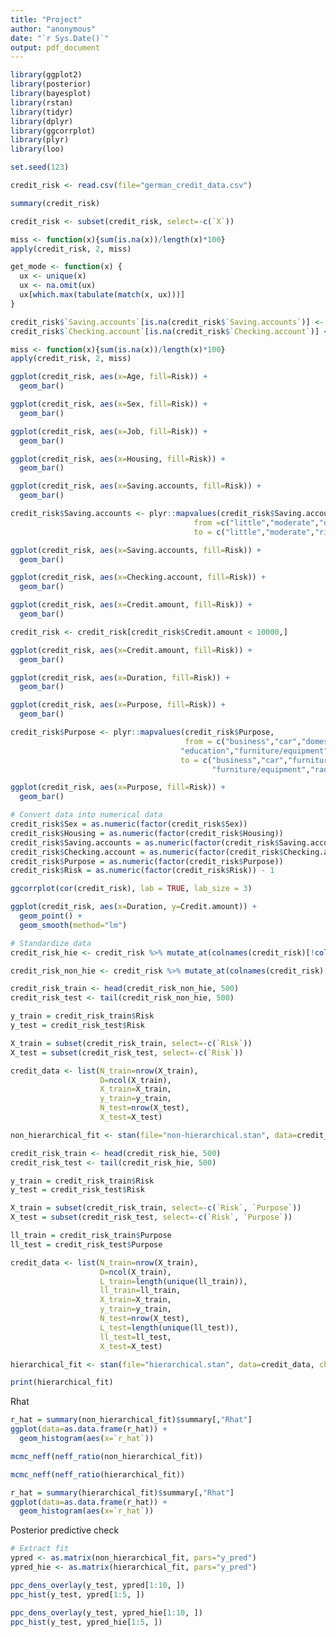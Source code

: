 ```yaml
---
title: "Project"
author: "anonymous"
date: "`r Sys.Date()`"
output: pdf_document
---
```


```r
library(ggplot2)
library(posterior)
library(bayesplot)
library(rstan)
library(tidyr)
library(dplyr)
library(ggcorrplot)
library(plyr)
library(loo)
```

```r
set.seed(123)

credit_risk <- read.csv(file="german_credit_data.csv")

summary(credit_risk)
```

```r
credit_risk <- subset(credit_risk, select=-c(`X`))
```

```r
miss <- function(x){sum(is.na(x))/length(x)*100}
apply(credit_risk, 2, miss)
```



```r
get_mode <- function(x) {
  ux <- unique(x)
  ux <- na.omit(ux)
  ux[which.max(tabulate(match(x, ux)))]
}

credit_risk$`Saving.accounts`[is.na(credit_risk$`Saving.accounts`)] <- get_mode(credit_risk$`Saving.accounts`)
credit_risk$`Checking.account`[is.na(credit_risk$`Checking.account`)] <- get_mode(credit_risk$`Checking.account`)

miss <- function(x){sum(is.na(x))/length(x)*100}
apply(credit_risk, 2, miss)
```

```r
ggplot(credit_risk, aes(x=Age, fill=Risk)) +
  geom_bar()
```
```r
ggplot(credit_risk, aes(x=Sex, fill=Risk)) +
  geom_bar()
```
```r
ggplot(credit_risk, aes(x=Job, fill=Risk)) +
  geom_bar()
```
```r
ggplot(credit_risk, aes(x=Housing, fill=Risk)) +
  geom_bar()
```

```r
ggplot(credit_risk, aes(x=Saving.accounts, fill=Risk)) +
  geom_bar()
```
```r
credit_risk$Saving.accounts <- plyr::mapvalues(credit_risk$Saving.accounts, 
                                         from =c("little","moderate","quite rich","rich"), 
                                         to = c("little","moderate","rich","rich"))
```

```r
ggplot(credit_risk, aes(x=Saving.accounts, fill=Risk)) +
  geom_bar()
```


```r
ggplot(credit_risk, aes(x=Checking.account, fill=Risk)) +
  geom_bar()
```

```r
ggplot(credit_risk, aes(x=Credit.amount, fill=Risk)) +
  geom_bar()
```

```r
credit_risk <- credit_risk[credit_risk$Credit.amount < 10000,]
```

```r
ggplot(credit_risk, aes(x=Credit.amount, fill=Risk)) +
  geom_bar()
```

```r
ggplot(credit_risk, aes(x=Duration, fill=Risk)) +
  geom_bar()
```

```r
ggplot(credit_risk, aes(x=Purpose, fill=Risk)) +
  geom_bar()
```

```r
credit_risk$Purpose <- plyr::mapvalues(credit_risk$Purpose,
                                       from = c("business","car","domestic appliances",
                                      "education","furniture/equipment","radio/TV","repairs","vacation/others"), 
                                      to = c("business","car","furniture/equipment","education",
                                             "furniture/equipment","radio/TV","others","others")) 
```

```r
ggplot(credit_risk, aes(x=Purpose, fill=Risk)) +
  geom_bar()
```

```r
# Convert data into numerical data
credit_risk$Sex = as.numeric(factor(credit_risk$Sex))
credit_risk$Housing = as.numeric(factor(credit_risk$Housing))
credit_risk$Saving.accounts = as.numeric(factor(credit_risk$Saving.accounts))
credit_risk$Checking.account = as.numeric(factor(credit_risk$Checking.account))
credit_risk$Purpose = as.numeric(factor(credit_risk$Purpose))
credit_risk$Risk = as.numeric(factor(credit_risk$Risk)) - 1

ggcorrplot(cor(credit_risk), lab = TRUE, lab_size = 3)
```

```r
ggplot(credit_risk, aes(x=Duration, y=Credit.amount)) +
  geom_point() +
  geom_smooth(method="lm")
```



```r
# Standardize data
credit_risk_hie <- credit_risk %>% mutate_at(colnames(credit_risk)[!colnames(credit_risk) %in% c("Risk", "Purpose")], ~(scale(.) %>% as.vector))

credit_risk_non_hie <- credit_risk %>% mutate_at(colnames(credit_risk)[!colnames(credit_risk) %in% c("Risk")], ~(scale(.) %>% as.vector))
```

```r
credit_risk_train <- head(credit_risk_non_hie, 500)
credit_risk_test <- tail(credit_risk_non_hie, 500)

y_train = credit_risk_train$Risk
y_test = credit_risk_test$Risk

X_train = subset(credit_risk_train, select=-c(`Risk`)) 
X_test = subset(credit_risk_test, select=-c(`Risk`)) 

credit_data <- list(N_train=nrow(X_train), 
                    D=ncol(X_train), 
                    X_train=X_train, 
                    y_train=y_train,
                    N_test=nrow(X_test),
                    X_test=X_test)

non_hierarchical_fit <- stan(file="non-hierarchical.stan", data=credit_data, chains=4, iter=2000, warmup=1000)
```

```r
credit_risk_train <- head(credit_risk_hie, 500)
credit_risk_test <- tail(credit_risk_hie, 500)

y_train = credit_risk_train$Risk
y_test = credit_risk_test$Risk

X_train = subset(credit_risk_train, select=-c(`Risk`, `Purpose`)) 
X_test = subset(credit_risk_test, select=-c(`Risk`, `Purpose`)) 

ll_train = credit_risk_train$Purpose
ll_test = credit_risk_test$Purpose

credit_data <- list(N_train=nrow(X_train), 
                    D=ncol(X_train), 
                    L_train=length(unique(ll_train)),
                    ll_train=ll_train,
                    X_train=X_train, 
                    y_train=y_train,
                    N_test=nrow(X_test),
                    L_test=length(unique(ll_test)),
                    ll_test=ll_test,
                    X_test=X_test)

hierarchical_fit <- stan(file="hierarchical.stan", data=credit_data, chains=4, iter=2000, warmup=1000)
```

```r
print(hierarchical_fit)
```


Rhat
```r
r_hat = summary(non_hierarchical_fit)$summary[,"Rhat"]
ggplot(data=as.data.frame(r_hat)) +
  geom_histogram(aes(x=`r_hat`))
```

```r
mcmc_neff(neff_ratio(non_hierarchical_fit))

mcmc_neff(neff_ratio(hierarchical_fit))
```

```r
r_hat = summary(hierarchical_fit)$summary[,"Rhat"]
ggplot(data=as.data.frame(r_hat)) +
  geom_histogram(aes(x=`r_hat`))
```

Posterior predictive check
```r
# Extract fit
ypred <- as.matrix(non_hierarchical_fit, pars="y_pred")
ypred_hie <- as.matrix(hierarchical_fit, pars="y_pred")

ppc_dens_overlay(y_test, ypred[1:10, ])
ppc_hist(y_test, ypred[1:5, ])

ppc_dens_overlay(y_test, ypred_hie[1:10, ])
ppc_hist(y_test, ypred_hie[1:5, ])
```




